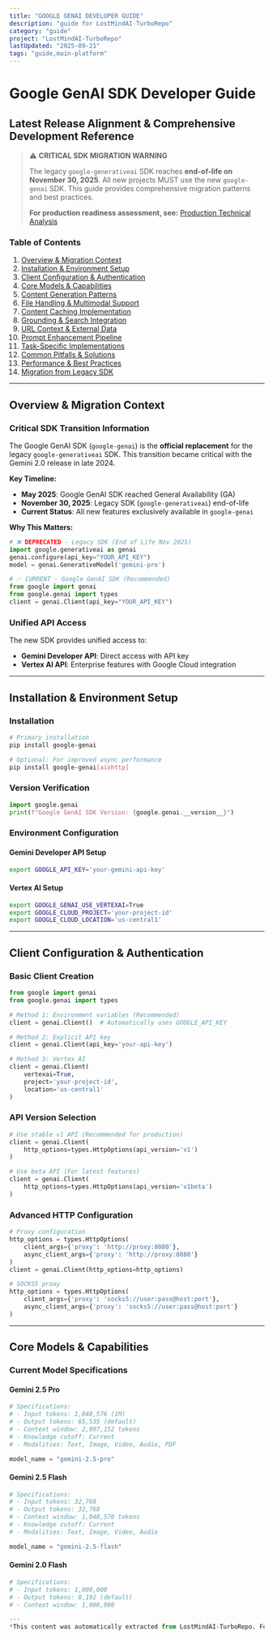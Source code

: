 ```yaml
---
title: "GOOGLE GENAI DEVELOPER GUIDE"
description: "guide for LostMindAI-TurboRepo"
category: "guide"
project: "LostMindAI-TurboRepo"
lastUpdated: "2025-09-21"
tags: "guide,main-platform"
---
```


# Google GenAI SDK Developer Guide
## Latest Release Alignment & Comprehensive Development Reference

> ⚠️ **CRITICAL SDK MIGRATION WARNING**
> 
> The legacy `google-generativeai` SDK reaches **end-of-life on November 30, 2025**. All new projects MUST use the new `google-genai` SDK. This guide provides comprehensive migration patterns and best practices.
> 
> **For production readiness assessment, see:** [Production Technical Analysis](./PRODUCTION_TECHNICAL_ANALYSIS.md)

### Table of Contents
1. [Overview & Migration Context](#overview--migration-context)
2. [Installation & Environment Setup](#installation--environment-setup)
3. [Client Configuration & Authentication](#client-configuration--authentication)  
4. [Core Models & Capabilities](#core-models--capabilities)
5. [Content Generation Patterns](#content-generation-patterns)
6. [File Handling & Multimodal Support](#file-handling--multimodal-support)
7. [Content Caching Implementation](#content-caching-implementation)
8. [Grounding & Search Integration](#grounding--search-integration)
9. [URL Context & External Data](#url-context--external-data)
10. [Prompt Enhancement Pipeline](#prompt-enhancement-pipeline)
11. [Task-Specific Implementations](#task-specific-implementations)
12. [Common Pitfalls & Solutions](#common-pitfalls--solutions)
13. [Performance & Best Practices](#performance--best-practices)
14. [Migration from Legacy SDK](#migration-from-legacy-sdk)

---

## Overview & Migration Context

### Critical SDK Transition Information

The Google GenAI SDK (`google-genai`) is the **official replacement** for the legacy `google-generativeai` SDK. This transition became critical with the Gemini 2.0 release in late 2024.

**Key Timeline:**
- **May 2025**: Google GenAI SDK reached General Availability (GA)
- **November 30, 2025**: Legacy SDK (`google-generativeai`) end-of-life
- **Current Status**: All new features exclusively available in `google-genai`

**Why This Matters:**
```python
# ❌ DEPRECATED - Legacy SDK (End of Life Nov 2025)
import google.generativeai as genai
genai.configure(api_key="YOUR_API_KEY")
model = genai.GenerativeModel('gemini-pro')

# ✅ CURRENT - Google GenAI SDK (Recommended)
from google import genai
from google.genai import types
client = genai.Client(api_key="YOUR_API_KEY")
```

### Unified API Access

The new SDK provides unified access to:
- **Gemini Developer API**: Direct access with API key
- **Vertex AI API**: Enterprise features with Google Cloud integration

---

## Installation & Environment Setup

### Installation

```bash
# Primary installation
pip install google-genai

# Optional: For improved async performance
pip install google-genai[aiohttp]
```

### Version Verification

```python
import google.genai
print(f"Google GenAI SDK Version: {google.genai.__version__}")
```

### Environment Configuration

#### Gemini Developer API Setup
```bash
export GOOGLE_API_KEY='your-gemini-api-key'
```

#### Vertex AI Setup
```bash
export GOOGLE_GENAI_USE_VERTEXAI=True
export GOOGLE_CLOUD_PROJECT='your-project-id'
export GOOGLE_CLOUD_LOCATION='us-central1'
```

---

## Client Configuration & Authentication

### Basic Client Creation

```python
from google import genai
from google.genai import types

# Method 1: Environment variables (Recommended)
client = genai.Client()  # Automatically uses GOOGLE_API_KEY

# Method 2: Explicit API key
client = genai.Client(api_key='your-api-key')

# Method 3: Vertex AI
client = genai.Client(
    vertexai=True,
    project='your-project-id',
    location='us-central1'
)
```

### API Version Selection

```python
# Use stable v1 API (Recommended for production)
client = genai.Client(
    http_options=types.HttpOptions(api_version='v1')
)

# Use beta API (For latest features)
client = genai.Client(
    http_options=types.HttpOptions(api_version='v1beta')
)
```

### Advanced HTTP Configuration

```python
# Proxy configuration
http_options = types.HttpOptions(
    client_args={'proxy': 'http://proxy:8080'},
    async_client_args={'proxy': 'http://proxy:8080'}
)
client = genai.Client(http_options=http_options)

# SOCKS5 proxy
http_options = types.HttpOptions(
    client_args={'proxy': 'socks5://user:pass@host:port'},
    async_client_args={'proxy': 'socks5://user:pass@host:port'}
)
```

---

## Core Models & Capabilities

### Current Model Specifications

#### Gemini 2.5 Pro
```python
# Specifications:
# - Input tokens: 1,048,576 (1M)  
# - Output tokens: 65,535 (default)
# - Context window: 2,097,152 tokens
# - Knowledge cutoff: Current
# - Modalities: Text, Image, Video, Audio, PDF

model_name = "gemini-2.5-pro"
```

#### Gemini 2.5 Flash  
```python
# Specifications:
# - Input tokens: 32,768
# - Output tokens: 32,768
# - Context window: 1,048,576 tokens
# - Knowledge cutoff: Current
# - Modalities: Text, Image, Video, Audio

model_name = "gemini-2.5-flash"
```

#### Gemini 2.0 Flash
```python
# Specifications:
# - Input tokens: 1,000,000
# - Output tokens: 8,192 (default)
# - Context window: 1,000,000 

---
*This content was automatically extracted from LostMindAI-TurboRepo. For the most up-to-date information, refer to the source project.*
